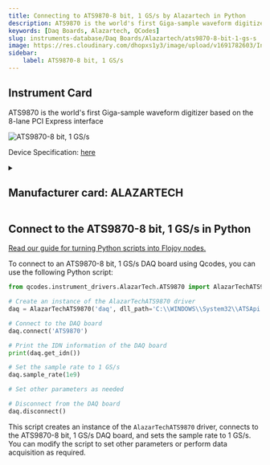 ```yaml
---
title: Connecting to ATS9870-8 bit, 1 GS/s by Alazartech in Python
description: ATS9870 is the world's first Giga-sample waveform digitizer based on the 8-lane PCI Express interface
keywords: [Daq Boards, Alazartech, QCodes] 
slug: instruments-database/Daq Boards/Alazartech/ats9870-8-bit-1-gs-s 
image: https://res.cloudinary.com/dhopxs1y3/image/upload/v1691782603/Instruments/DAQ%20boards/ATS9870---8-bit%2C-1-GS-s/ATS9870---8-bit_-1-GS-s.jpg
sidebar:
    label: ATS9870-8 bit, 1 GS/s 
---
```



## Instrument Card

ATS9870 is the world's first Giga-sample waveform digitizer based on the 8-lane PCI Express interface



![ATS9870-8 bit, 1 GS/s](https://res.cloudinary.com/dhopxs1y3/image/upload/v1691782603/Instruments/DAQ%20boards/ATS9870---8-bit%2C-1-GS-s/ATS9870---8-bit_-1-GS-s.jpg)

Device Specification: [here](https://www.alazartech.com/en/download/product/9062/302/ats9870-datasheet-and-specifications/1-6l/)

<details style={{ marginTop: "15px"}}>
<summary><h2 style={{display:'inline'}}>Manufacturer card: ALAZARTECH</h2></summary>

![ALAZARTECH](https://res.cloudinary.com/dhopxs1y3/image/upload/v1692806158/Instruments/Vendor%20Logos/Alazartech.png)

Alazar Technologies Inc. (AlazarTech) was founded in 2003 with the goal of serving the test and measurement market, in general, and the embedded waveform digitizer (OEM) market segment, in particular, by providing highly differentiated, high performance instrumentation products at affordable prices.

- Headquarters: CANADA - QC
- Yearly Revenue (millions, USD): 4
- Vendor Website: [here](https://www.alazartech.com/)

</details>


<FeaturedInstrumentVideo category="DAQ_BOARDS" />

## Connect to the ATS9870-8 bit, 1 GS/s in Python

[Read our guide for turning Python scripts into Flojoy nodes.](https://docs.flojoy.ai/contribution/blocks/custom-flojoy-block/)



<Tabs>
<TabItem value="Flojoy" label="Flojoy" className="flojoy-instrument-tabs">

<SectionsCard category="DAQ_BOARDS" manufacturer="Alazartech"></SectionsCard>

</TabItem>
<TabItem value="QCodes" label="QCodes">

To connect to an ATS9870-8 bit, 1 GS/s DAQ board using Qcodes, you can use the following Python script:

```python
from qcodes.instrument_drivers.AlazarTech.ATS9870 import AlazarTechATS9870

# Create an instance of the AlazarTechATS9870 driver
daq = AlazarTechATS9870('daq', dll_path='C:\\WINDOWS\\System32\\ATSApi.dll')

# Connect to the DAQ board
daq.connect('ATS9870')

# Print the IDN information of the DAQ board
print(daq.get_idn())

# Set the sample rate to 1 GS/s
daq.sample_rate(1e9)

# Set other parameters as needed

# Disconnect from the DAQ board
daq.disconnect()
```

This script creates an instance of the `AlazarTechATS9870` driver, connects to the ATS9870-8 bit, 1 GS/s DAQ board, and sets the sample rate to 1 GS/s. You can modify the script to set other parameters or perform data acquisition as required.

</TabItem>
</Tabs>